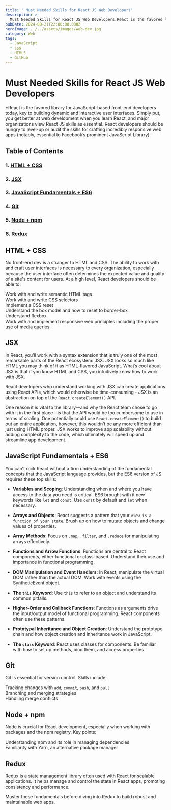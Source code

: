 ```yaml
---
title: ' Must Needed Skills for React JS Web Developers'
description: >-
  Must Needed Skills for React JS Web Developers.React is the favored library for JavaScript-based front-end developers today, key to building dynamic and interactive user interfaces.
pubDate: 2024-08-21T22:00:00.000Z
heroImage: ../../assets/images/web-dev.jpg
category: Web
tags:
  - JavaScript
  - css
  - HTML5
  - GitHub
---
```


# Must Needed Skills for React JS Web Developers

\*React is the favored library for JavaScript-based front-end developers today, key to building dynamic and interactive user interfaces. Simply put, you get better at web development when you learn React, and major organizations view React JS skills as essential. React developers should be hungry to level-up or audit the skills for crafting incredibly responsive web apps (notably, essential to Facebook’s prominent JavaScript Library).

## Table of Contents

### 1. [HTML + CSS](#html-css)

### 2. [JSX](#jsx)

### 3. [JavaScript Fundamentals + ES6](#javascript-fundamentals-es6)

### 4. [Git](#git)

### 5. [Node + npm](#node-npm)

### 6. [Redux](#redux)

## HTML + CSS

No front-end dev is a stranger to HTML and CSS. The ability to work with and craft user interfaces is necessary to every organization, especially because the user interface often determines the expected value and quality of a site's content for users. At a high level, React developers should be able to:

Work with and write semantic HTML tags  
 Work with and write CSS selectors  
 Implement a CSS reset  
 Understand the box model and how to reset to border-box  
 Understand flexbox  
 Work with and implement responsive web principles including the proper use of media queries

## JSX

In React, you’ll work with a syntax extension that is truly one of the most remarkable parts of the React ecosystem: JSX. JSX looks so much like HTML you may think of it as HTML-flavored JavaScript. What’s cool about JSX is that if you know HTML and CSS, you intuitively know how to work with JSX.

React developers who understand working with JSX can create applications using React APIs, which would otherwise be time-consuming - JSX is an abstraction on top of the `React.createElement()` API.

One reason it is vital to the library—and why the React team chose to go with it in the first place—is that the API would be too cumbersome to use in terms of scaling. One potentially could use `React.createElement()` to build out an entire application, however, this wouldn’t be any more efficient than just using HTML proper. JSX works to improve app scalability without adding complexity to the code, which ultimately will speed up and streamline app development.

## JavaScript Fundamentals + ES6

You can’t rock React without a firm understanding of the fundamental concepts that the JavaScript language provides, but the ES6 version of JS requires these top skills:

- **Variables and Scoping**: Understanding when and where you have access to the data you need is critical. ES6 brought with it new keywords like `let` and `const`. Use `const` by default and `let` when necessary.

- **Arrays and Objects**: React suggests a pattern that your `view is a function of your state`. Brush up on how to mutate objects and change values of properties.

- **Array Methods**: Focus on `.map`, `.filter`, and `.reduce` for manipulating arrays effectively.

- **Functions and Arrow Functions**: Functions are central to React components, either functional or class-based. Understand their use and importance in functional programming.

- **DOM Manipulation and Event Handlers**: In React, manipulate the virtual DOM rather than the actual DOM. Work with events using the SyntheticEvent object.

- **The `this` Keyword**: Use `this` to refer to an object and understand its common pitfalls.

- **Higher-Order and Callback Functions**: Functions as arguments drive the input/output model of functional programming. React components often use these patterns.

- **Prototypal Inheritance and Object Creation**: Understand the prototype chain and how object creation and inheritance work in JavaScript.

- **The `class` Keyword**: React uses classes for components. Be familiar with how to set up methods, bind them, and access properties.

## Git

Git is essential for version control. Skills include:

Tracking changes with `add`, `commit`, `push`, and `pull`  
 Branching and merging strategies  
 Handling merge conflicts

## Node + npm

Node is crucial for React development, especially when working with packages and the npm registry. Key points:

Understanding npm and its role in managing dependencies  
 Familiarity with Yarn, an alternative package manager

## Redux

Redux is a state management library often used with React for scalable applications. It helps manage and control the state in React apps, promoting consistency and performance.

Master these fundamentals before diving into Redux to build robust and maintainable web apps.
